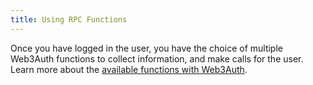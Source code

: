 ```yaml
---
title: Using RPC Functions
---
```


Once you have logged in the user, you have the choice of multiple Web3Auth functions to collect information, and make calls for the user. Learn more
about the [available functions with Web3Auth](https://docs.web3auth.io/api-reference/web/plugnplay#usage).
